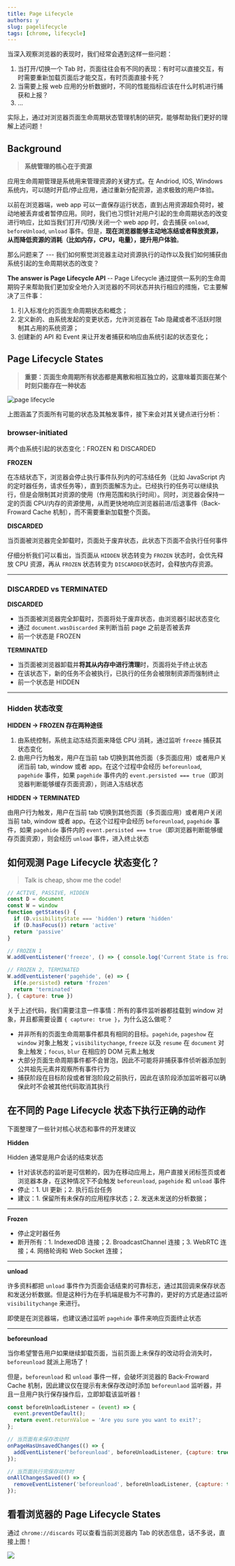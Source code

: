 ```yaml
---
title: Page Lifecycle
authors: y
slug: pagelifecycle
tags: [chrome, lifecycle]
---
```



当深入观察浏览器的表现时，我们经常会遇到这样一些问题：

1. 当打开/切换一个 Tab 时，页面往往会有不同的表现：有时可以直接交互，有时需要重新加载页面后才能交互，有时页面直接卡死？
2. 当需要上报 web 应用的分析数据时，不同的性能指标应该在什么时机进行捕获和上报？
3. ...

实际上，通过对浏览器页面生命周期状态管理机制的研究，能够帮助我们更好的理解上述问题！

## Background

> **系统管理的核心在于资源**

应用生命周期管理是系统用来管理资源的关键方式。在 Andriod, IOS, Windows 系统内，可以随时开启/停止应用，通过重新分配资源，追求极致的用户体验。

以前在浏览器端，web app 可以一直保存运行状态，直到占用资源超负荷时，被动地被丢弃或者暂停应用。同时，我们也习惯针对用户引起的生命周期状态的改变进行响应，比如当我们打开/切换/关闭一个 web app 时，会去捕获 `onload`, `beforeUnload`, `unload` 事件。但是，**现在浏览器能够主动地冻结或者释放资源，从而降低资源的消耗（比如内存，CPU，电量），提升用户体验**。

那么问题来了 --- 我们如何察觉浏览器主动对资源执行的动作以及我们如何捕获由系统引起的生命周期状态的改变？

**The answer is Page Lifecycle API** -- Page Lifecycle 通过提供一系列的生命周期钩子来帮助我们更加安全地介入浏览器的不同状态并执行相应的措施，它主要解决了三件事：

1. 引入标准化的页面生命周期状态和概念；
2. 定义新的、由系统发起的变更状态，允许浏览器在 Tab 隐藏或者不活跃时限制其占用的系统资源；
3. 创建新的 API 和 Event 来让开发者捕获和响应由系统引起的状态变化；



## Page Lifecycle States

> **重要：页面生命周期所有状态都是离散和相互独立的，这意味着页面在某个时刻只能存在一种状态**

![page lifecycle](./page-lifecycle.png)

上图涵盖了页面所有可能的状态及其触发事件，接下来会对其关键点进行分析：

### browser-initiated

两个由系统引起的状态变化：FROZEN 和 DISCARDED

**FROZEN**

在冻结状态下，浏览器会停止执行事件队列内的可冻结任务（比如 JavaScript 内的定时器任务，请求任务等），直到页面解冻为止。已经执行的任务可以继续执行，但是会限制其对资源的使用（作用范围和执行时间）。同时，浏览器会保持一定的页面 CPU/内存的资源使用，从而更快地响应浏览器前进/后退事件（Back-Froward Cache 机制），而不需要重新加载整个页面。

**DISCARDED**

当页面被浏览器完全卸载时，页面处于废弃状态，此状态下页面不会执行任何事件

仔细分析我们可以看出，当页面从 `HIDDEN` 状态转变为 `FROZEN` 状态时，会优先释放 CPU 资源，再从 `FROZEN` 状态转变为 `DISCARDED`状态时，会释放内存资源。

---

### DISCARDED vs TERMINATED

**DISCARDED**

- 当页面被浏览器完全卸载时，页面将处于废弃状态，由浏览器引起状态变化
- 通过 `document.wasDiscarded` 来判断当前 page 之前是否被丢弃
- 前一个状态是 FROZEN

**TERMINATED**

- 当页面被浏览器卸载并**将其从内存中进行清理**时，页面将处于终止状态
- 在该状态下，新的任务不会被执行，已执行的任务会被限制资源而强制终止
- 前一个状态是 HIDDEN

---

### Hidden 状态改变

**HIDDEN -> FROZEN 存在两种途径**

1. 由系统控制，系统主动冻结页面来降低 CPU 消耗，通过监听 `freeze` 捕获其状态变化
2. 由用户行为触发，用户在当前 tab 切换到其他页面（多页面应用）或者用户关闭当前 tab, window 或者 app。在这个过程中会经历 `beforeunload`, `pagehide` 事件，如果  `pagehide` 事件内的  `event.persisted === true`（即浏览器判断能够缓存页面资源），则进入冻结状态

**HIDDEN -> TERMINATED**

由用户行为触发，用户在当前 tab 切换到其他页面（多页面应用）或者用户关闭当前 tab, window 或者 app。在这个过程中会经历 `beforeunload`, `pagehide` 事件，如果  `pagehide` 事件内的  `event.persisted === true`（即浏览器判断能够缓存页面资源），则会经历 `unload` 事件，进入终止状态



## 如何观测 Page Lifecycle 状态变化？

> Talk is cheap, show me the code!

```javascript
// ACTIVE, PASSIVE, HIDDEN
const D = document
const W = window
function getStates() {
  if (D.visibilityState === 'hidden') return 'hidden'
  if (D.hasFocus()) return 'active'
  return 'passive'
}

// FROZEN 1
W.addEventListener('freeze', () => { console.log('Current State is frozen') }, { capture: true })

// FROZEN 2, TERMINATED
W.addEventListener('pagehide', (e) => {
  if(e.persisted) return 'frozen'
  return 'terminated'
}, { capture: true })
```

关于上述代码，我们需要注意一件事情：所有的事件监听器都挂载到 window 对象，并且都需要设置 `{ capture: true }`，为什么这么做呢？

- 并非所有的页面生命周期事件都具有相同的目标。`pagehide`, `pageshow` 在 `window` 对象上触发；`visibilitychange`, `freeze` 以及 `resume` 在 `document` 对象上触发；`focus`, `blur` 在相应的 DOM 元素上触发
- 大部分页面生命周期事件都不会冒泡，因此不可能将非捕获事件侦听器添加到公共祖先元素并观察所有事件行为
- 捕获阶段在目标阶段或者冒泡阶段之前执行，因此在该阶段添加监听器可以确保此时不会被其他代码取消其执行



## 在不同的 Page Lifecycle 状态下执行正确的动作

下面整理了一些针对核心状态和事件的开发建议

**Hidden**

Hidden 通常是用户会话的结束状态

- 针对该状态的监听是可信赖的，因为在移动应用上，用户直接关闭标签页或者浏览器本身，在这种情况下不会触发 `beforeunload`, `pagehide` 和 `unload` 事件
- 停止：1. UI 更新；2. 执行后台任务
- 建议：1. 保留所有未保存的应用程序状态；2. 发送未发送的分析数据；

---

**Frozen**

- 停止定时器任务
- 断开所有：1.  IndexedDB 连接；2. BroadcastChannel 连接；3. WebRTC 连接；4. 网络轮询和 Web Socket 连接；

---

**unload**

许多资料都把 `unload` 事件作为页面会话结束的可靠标志，通过其回调来保存状态和发送分析数据。但是这种行为在手机端是极为不可靠的，更好的方式是通过监听 `visibilitychange` 来进行。

即使是在浏览器端，也建议通过监听 `pagehide` 事件来响应页面终止状态

---

**beforeunload**

当你希望警告用户如果继续卸载页面，当前页面上未保存的改动将会消失时，`beforeunload` 就派上用场了！

但是，`beforeunload` 和 `unload` 事件一样，会破坏浏览器的 Back-Froward Cache 机制，因此建议仅在提示有未保存改动时添加 `beforeunlaod` 监听器，并且一旦用户执行保存操作后，立即卸载该监听器！

```javascript
const beforeUnloadListener = (event) => {
  event.preventDefault();
  return event.returnValue = 'Are you sure you want to exit?';
};

// 当页面有未保存改动时
onPageHasUnsavedChanges(() => {
  addEventListener('beforeunload', beforeUnloadListener, {capture: true});
});

// 当页面执行完保存动作时
onAllChangesSaved(() => {
  removeEventListener('beforeunload', beforeUnloadListener, {capture: true});
});
```



## 看看浏览器的 Page Lifecycle States

通过 `chrome://discards` 可以查看当前浏览器内 Tab 的状态信息，话不多说，直接上图！

<img src="./page-lifecycle/discards.png" />


